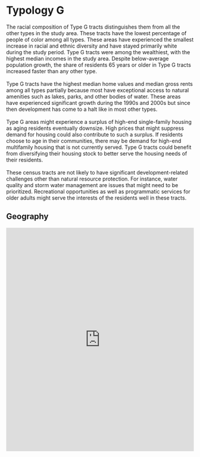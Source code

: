 # Typology G

The racial composition of Type G tracts distinguishes them from all the other types in the study area. These tracts have the lowest percentage of people of color among all types. These areas have experienced the smallest increase in racial and ethnic diversity and have stayed primarily white during the study period. Type G tracts were among the wealthiest, with the highest median incomes in the study area. Despite below-average population growth, the share of residents 65 years or older in Type G tracts increased faster than any other type.
<br>
<br>
Type G tracts have the highest median home values and median gross rents among all types partially because most have exceptional access to natural amenities such as lakes, parks, and other bodies of water. These areas have experienced significant growth during the 1990s and 2000s but since then development has come to a halt like in most other types. 
<br>
<br>
Type G areas might experience a surplus of high-end single-family housing as aging residents eventually downsize. High prices that might suppress demand for housing could also contribute to such a surplus. If residents choose to age in their communities, there may be demand for high-end multifamily housing that is not currently served. Type G tracts could benefit from diversifying their housing stock to better serve the housing needs of their residents. 
<br>
<br>
These census tracts are not likely to have significant development-related challenges other than natural resource protection. For instance, water quality and storm water management are issues that might need to be prioritized. Recreational opportunities as well as programmatic services for older adults might serve the interests of the residents well in these tracts. 

## Geography

<iframe src = "https://public.tableau.com/views/G_15726733756050/ClusterD?:embed=y&:display_count=yes&:showVizHome=no!:origin=viz_share_link" width = "100%" height = "600" frameBorder = "0" allowFullScreen />
